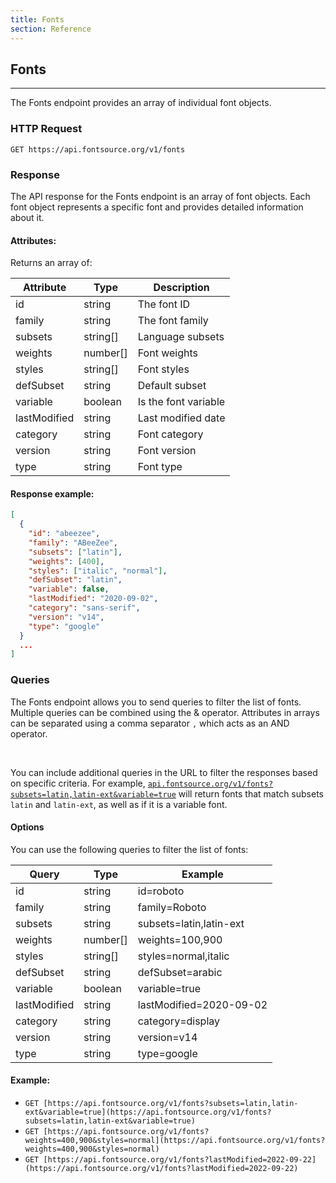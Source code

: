 ```yaml
---
title: Fonts
section: Reference
---
```


## Fonts

---

The Fonts endpoint provides an array of individual font objects.

### HTTP Request

`GET https://api.fontsource.org/v1/fonts`

### Response

The API response for the Fonts endpoint is an array of font objects. Each font object represents a specific font and provides detailed information about it.

#### Attributes:

Returns an array of:

| Attribute    | Type     | Description          |
| ------------ | -------- | -------------------- |
| id           | string   | The font ID          |
| family       | string   | The font family      |
| subsets      | string[] | Language subsets     |
| weights      | number[] | Font weights         |
| styles       | string[] | Font styles          |
| defSubset    | string   | Default subset       |
| variable     | boolean  | Is the font variable |
| lastModified | string   | Last modified date   |
| category     | string   | Font category        |
| version      | string   | Font version         |
| type         | string   | Font type            |

#### Response example:

```json
[
  {
    "id": "abeezee",
    "family": "ABeeZee",
    "subsets": ["latin"],
    "weights": [400],
    "styles": ["italic", "normal"],
    "defSubset": "latin",
    "variable": false,
    "lastModified": "2020-09-02",
    "category": "sans-serif",
    "version": "v14",
    "type": "google"
  }
  ...
]
```

### Queries

The Fonts endpoint allows you to send queries to filter the list of fonts. Multiple queries can be combined using the & operator. Attributes in arrays can be separated using a comma separator `,` which acts as an AND operator.

<br />

You can include additional queries in the URL to filter the responses based on specific criteria. For example, [`api.fontsource.org/v1/fonts?subsets=latin,latin-ext&variable=true`](https://api.fontsource.org/v1/fonts?subsets=latin,latin-ext&variable=true) will return fonts that match subsets `latin` and `latin-ext`, as well as if it is a variable font.

#### Options

You can use the following queries to filter the list of fonts:


| Query        | Type     | Example                 |
| ------------ | -------- | ----------------------- |
| id           | string   | id=roboto               |
| family       | string   | family=Roboto           |
| subsets      | string   | subsets=latin,latin-ext |
| weights      | number[] | weights=100,900         |
| styles       | string[] | styles=normal,italic    |
| defSubset    | string   | defSubset=arabic        |
| variable     | boolean  | variable=true           |
| lastModified | string   | lastModified=2020-09-02 |
| category     | string   | category=display        |
| version      | string   | version=v14             |
| type         | string   | type=google             |

#### Example:

- `GET [https://api.fontsource.org/v1/fonts?subsets=latin,latin-ext&variable=true](https://api.fontsource.org/v1/fonts?subsets=latin,latin-ext&variable=true)`
- `GET [https://api.fontsource.org/v1/fonts?weights=400,900&styles=normal](https://api.fontsource.org/v1/fonts?weights=400,900&styles=normal)`
- `GET [https://api.fontsource.org/v1/fonts?lastModified=2022-09-22](https://api.fontsource.org/v1/fonts?lastModified=2022-09-22)`
